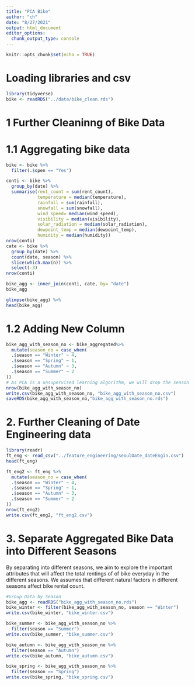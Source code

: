 ```yaml
---
title: "PCA Bike"
author: "ch"
date: "8/27/2021"
output: html_document
editor_options: 
  chunk_output_type: console
---
```


```r
knitr::opts_chunk$set(echo = TRUE)
```

# Loading libraries and csv

```r
library(tidyverse)
bike <- readRDS("../data/bike_clean.rds")
```

# 1 Further Cleaninng of Bike Data
# 1.1 Aggregating bike data
```r
bike <- bike %>%
  filter(.$open == "Yes")

conti <- bike %>%
  group_by(date) %>%
  summarise(rent_count = sum(rent_count),
            temperature = median(temperature),
            rainfall = sum(rainfall),
            snowfall = sum(snowfall),
            wind_speed= median(wind_speed),
            visibility = median(visibility),
            solar_radiation = median(solar_radiation),
            dewpoint_temp = median(dewpoint_temp),
            humidity = median(humidity))
nrow(conti)
cate <- bike %>%
  group_by(date) %>%
  count(date, season) %>%
  slice(which.max(n)) %>%
  select(-3)
nrow(conti)

bike_agg <- inner_join(conti, cate, by= "date")
bike_agg

glimpse(bike_agg) %>% 
head(bike_agg)
```

# 1.2 Adding New Column 
```r
bike_agg_with_season_no <- bike_aggregated%>%
  mutate(season_no = case_when(
  .$season == "Winter" ~ 4,
  .$season == "Spring" ~ 1,
  .$season == "Autumn" ~ 3,
  .$season == "Summer" ~ 2
))
# As PCA is a unsupervised learning algorithm, we will drop the season column
nrow(bike_agg_with_season_no)
write.csv(bike_agg_with_season_no, "bike_agg_with_season_no.csv")
saveRDS(bike_agg_with_season_no,"bike_agg_with_season_no.rds")
```


# 2. Further Cleaning of Date Engineering data

```r
library(readr)
ft_eng <- read_csv("../feature_engineering/seoulDate_dateEngin.csv")
head(ft_eng)

ft_eng2 <- ft_eng %>%
  mutate(season_no = case_when(
  .$season == "Winter" ~ 4,
  .$season == "Spring" ~ 1,
  .$season == "Autumn" ~ 3,
  .$season == "Summer" ~ 2
))
nrow(ft_eng2)
write.csv(ft_eng2, "ft_eng2.csv")
```

# 3. Separate Aggregated Bike Data into Different Seasons
By separating into different seasons, we aim to explore the important attributes that will affect the total rentings of of bike everyday in the different seasons. We assumes that different natural factors in different seasons affect bike rental count.

```r
#Group Data by Season
bike_agg <- readRDS("bike_agg_with_season_no.rds")
bike_winter <- filter(bike_agg_with_season_no, season == "Winter")
write.csv(bike_winter, "bike_winter.csv")

bike_summer <- bike_agg_with_season_no %>%
  filter(season == "Summer")
write.csv(bike_summer, "bike_summer.csv")

bike_autumn <- bike_agg_with_season_no %>%
  filter(season == "Autumn")
write.csv(bike_autumn, "bike_autumn.csv")

bike_spring <- bike_agg_with_season_no %>%
  filter(season == "Spring")
write.csv(bike_spring, "bike_spring.csv")
```

